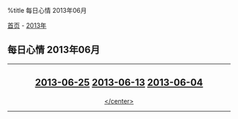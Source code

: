 %title 每日心情 2013年06月

[[../../../index|首页]] - [[../index|2013年]]
==每日心情 2013年06月==
----
<center>
<h2>
[[2013-06-25|2013-06-25]]
[[2013-06-13|2013-06-13]]
[[2013-06-04|2013-06-04]]
</h2>
[[</center>]]
----
